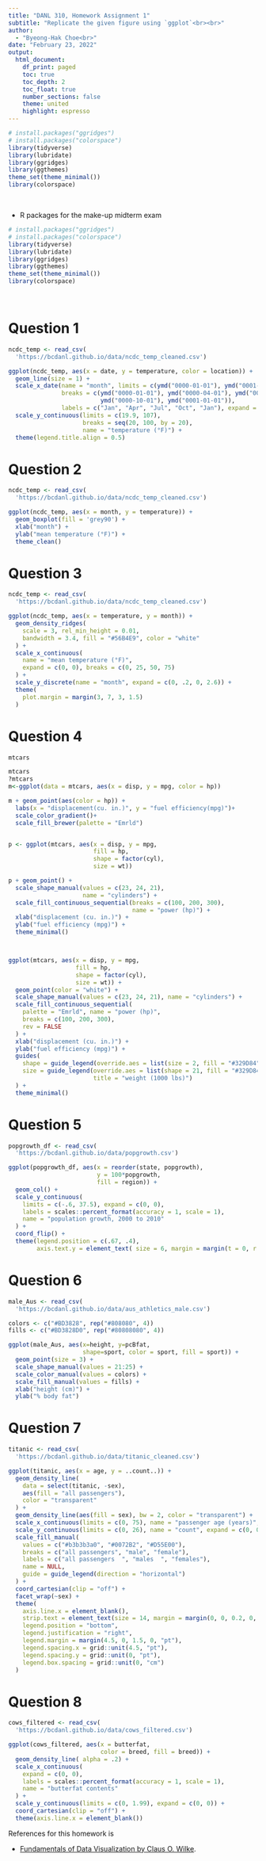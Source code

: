```yaml
---
title: "DANL 310, Homework Assignment 1"
subtitle: "Replicate the given figure using `ggplot`<br><br>" 
author: 
  - "Byeong-Hak Choe<br>"
date: "February 23, 2022"
output: 
  html_document:
    df_print: paged
    toc: true
    toc_depth: 2
    toc_float: true
    number_sections: false
    theme: united
    highlight: espresso
---
```


```r
# install.packages("ggridges")
# install.packages("colorspace")
library(tidyverse)
library(lubridate)
library(ggridges)
library(ggthemes)
theme_set(theme_minimal())
library(colorspace)
```

<br>

- R packages for the make-up midterm exam

```r
# install.packages("ggridges")
# install.packages("colorspace")
library(tidyverse)
library(lubridate)
library(ggridges)
library(ggthemes)
theme_set(theme_minimal())
library(colorspace)

```

<br>


# Question 1


```r
ncdc_temp <- read_csv(
  'https://bcdanl.github.io/data/ncdc_temp_cleaned.csv')

ggplot(ncdc_temp, aes(x = date, y = temperature, color = location)) +
  geom_line(size = 1) +
  scale_x_date(name = "month", limits = c(ymd("0000-01-01"), ymd("0001-01-04")),
               breaks = c(ymd("0000-01-01"), ymd("0000-04-01"), ymd("0000-07-01"),
                          ymd("0000-10-01"), ymd("0001-01-01")),
               labels = c("Jan", "Apr", "Jul", "Oct", "Jan"), expand = c(1/366, 0)) + 
  scale_y_continuous(limits = c(19.9, 107),
                     breaks = seq(20, 100, by = 20),
                     name = "temperature (°F)") +
  theme(legend.title.align = 0.5)

```


# Question 2

```r
ncdc_temp <- read_csv(
  'https://bcdanl.github.io/data/ncdc_temp_cleaned.csv')

ggplot(ncdc_temp, aes(x = month, y = temperature)) +
  geom_boxplot(fill = 'grey90') + 
  xlab("month") + 
  ylab("mean temperature (°F)") +
  theme_clean()
```


# Question 3


```r
ncdc_temp <- read_csv(
  'https://bcdanl.github.io/data/ncdc_temp_cleaned.csv')

ggplot(ncdc_temp, aes(x = temperature, y = month)) +
  geom_density_ridges(
    scale = 3, rel_min_height = 0.01,
    bandwidth = 3.4, fill = "#56B4E9", color = "white"
  ) +
  scale_x_continuous(
    name = "mean temperature (°F)",
    expand = c(0, 0), breaks = c(0, 25, 50, 75)
  ) +
  scale_y_discrete(name = "month", expand = c(0, .2, 0, 2.6)) +
  theme(
    plot.margin = margin(3, 7, 3, 1.5)
  )
```


# Question 4

```r
mtcars

mtcars
?mtcars
m<-ggplot(data = mtcars, aes(x = disp, y = mpg, color = hp))

m + geom_point(aes(color = hp)) +
  labs(x = "displacement(cu. in.)", y = "fuel efficiency(mpg)")+
  scale_color_gradient()+
  scale_fill_brewer(palette = "Emrld")


p <- ggplot(mtcars, aes(x = disp, y = mpg, 
                        fill = hp, 
                        shape = factor(cyl), 
                        size = wt)) 

p + geom_point() +
  scale_shape_manual(values = c(23, 24, 21), 
                     name = "cylinders") +
  scale_fill_continuous_sequential(breaks = c(100, 200, 300),
                                   name = "power (hp)") +
  xlab("displacement (cu. in.)") +
  ylab("fuel efficiency (mpg)") +
  theme_minimal()



ggplot(mtcars, aes(x = disp, y = mpg, 
                   fill = hp, 
                   shape = factor(cyl), 
                   size = wt)) + 
  geom_point(color = "white") +
  scale_shape_manual(values = c(23, 24, 21), name = "cylinders") +
  scale_fill_continuous_sequential(
    palette = "Emrld", name = "power (hp)",
    breaks = c(100, 200, 300),
    rev = FALSE
  ) +
  xlab("displacement (cu. in.)") +
  ylab("fuel efficiency (mpg)") +
  guides(
    shape = guide_legend(override.aes = list(size = 2, fill = "#329D84")),
    size = guide_legend(override.aes = list(shape = 21, fill = "#329D84"),
                        title = "weight (1000 lbs)")
  ) +
  theme_minimal()

```


# Question 5
```r
popgrowth_df <- read_csv(
  'https://bcdanl.github.io/data/popgrowth.csv')

ggplot(popgrowth_df, aes(x = reorder(state, popgrowth),
                         y = 100*popgrowth, 
                         fill = region)) + 
  geom_col() + 
  scale_y_continuous(
    limits = c(-.6, 37.5), expand = c(0, 0),
    labels = scales::percent_format(accuracy = 1, scale = 1),
    name = "population growth, 2000 to 2010"
  ) +
  coord_flip() + 
  theme(legend.position = c(.67, .4),
        axis.text.y = element_text( size = 6, margin = margin(t = 0, r = 0, b = 0, l = 0) )) 

```


# Question 6
```r
male_Aus <- read_csv(
  'https://bcdanl.github.io/data/aus_athletics_male.csv')

colors <- c("#BD3828", rep("#808080", 4))
fills <- c("#BD3828D0", rep("#80808080", 4))

ggplot(male_Aus, aes(x=height, y=pcBfat, 
                     shape=sport, color = sport, fill = sport)) +
  geom_point(size = 3) +
  scale_shape_manual(values = 21:25) +
  scale_color_manual(values = colors) +
  scale_fill_manual(values = fills) +
  xlab("height (cm)") +
  ylab("% body fat") 

```


# Question 7


```r
titanic <- read_csv(
  'https://bcdanl.github.io/data/titanic_cleaned.csv')

ggplot(titanic, aes(x = age, y = ..count..)) +
  geom_density_line(
    data = select(titanic, -sex), 
    aes(fill = "all passengers"),
    color = "transparent"
  ) + 
  geom_density_line(aes(fill = sex), bw = 2, color = "transparent") +
  scale_x_continuous(limits = c(0, 75), name = "passenger age (years)", expand = c(0, 0)) +
  scale_y_continuous(limits = c(0, 26), name = "count", expand = c(0, 0)) +
  scale_fill_manual(
    values = c("#b3b3b3a0", "#0072B2", "#D55E00"), 
    breaks = c("all passengers", "male", "female"),
    labels = c("all passengers  ", "males  ", "females"),
    name = NULL,
    guide = guide_legend(direction = "horizontal")
  ) +
  coord_cartesian(clip = "off") +
  facet_wrap(~sex) +
  theme(
    axis.line.x = element_blank(),
    strip.text = element_text(size = 14, margin = margin(0, 0, 0.2, 0, "cm")),
    legend.position = "bottom",
    legend.justification = "right",
    legend.margin = margin(4.5, 0, 1.5, 0, "pt"),
    legend.spacing.x = grid::unit(4.5, "pt"),
    legend.spacing.y = grid::unit(0, "pt"),
    legend.box.spacing = grid::unit(0, "cm")
  )

```


# Question 8

```r
cows_filtered <- read_csv(
  'https://bcdanl.github.io/data/cows_filtered.csv')

ggplot(cows_filtered, aes(x = butterfat, 
                          color = breed, fill = breed)) + 
  geom_density_line( alpha = .2) +
  scale_x_continuous(
    expand = c(0, 0),
    labels = scales::percent_format(accuracy = 1, scale = 1),
    name = "butterfat contents"
  ) +
  scale_y_continuous(limits = c(0, 1.99), expand = c(0, 0)) +
  coord_cartesian(clip = "off") +
  theme(axis.line.x = element_blank())
```

References for this homework is

  - [Fundamentals of Data Visualization by Claus O. Wilke](https://clauswilke.com/dataviz/).
  